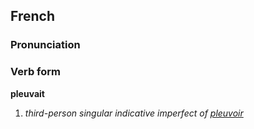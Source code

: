 ==French==
===Pronunciation===
{{IPAchar|pløvɛ}}
===Verb form===
'''pleuvait'''

# ''third-person singular indicative imperfect of [[pleuvoir]]''